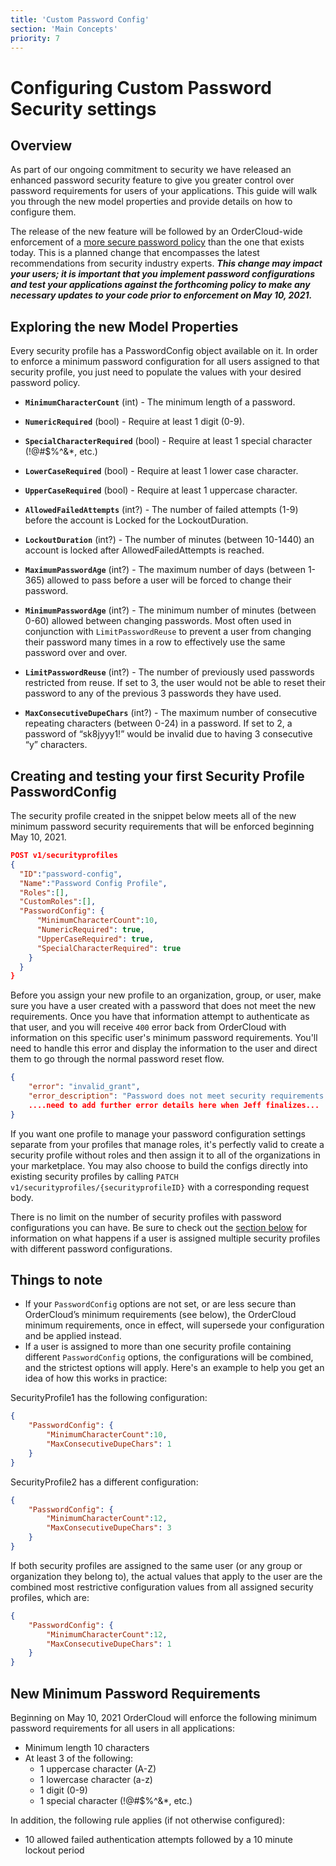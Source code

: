 ```yaml
---
title: 'Custom Password Config'
section: 'Main Concepts'
priority: 7
---
```


# Configuring Custom Password Security settings

## Overview

 As part of our ongoing commitment to security we have released an enhanced password security feature to give you greater control over password requirements for users of your applications. This guide will walk you through the new model properties and provide details on how to configure them.

The release of the new feature will be followed by an OrderCloud-wide enforcement of a [more secure password policy](#new-minimum-password-requirements) than the one that exists today. This is a planned change that encompasses the latest recommendations from security industry experts. ***This change may impact your users; it is important that you implement password configurations and test your applications against the forthcoming policy to make any necessary updates to your code prior to enforcement on May 10, 2021.***

## Exploring the new Model Properties

Every security profile has a PasswordConfig object available on it. In order to enforce a minimum password configuration for all users assigned to that security profile, you just need to populate the values with your desired password policy.

-   **`MinimumCharacterCount`** (int) - The minimum length of a password.
    
-   **`NumericRequired`** (bool) - Require at least 1 digit (0-9).
    
-   **`SpecialCharacterRequired`** (bool) - Require at least 1 special character (!@#$%^&*, etc.)
    
-   **`LowerCaseRequired`** (bool) - Require at least 1 lower case character.
    
-   **`UpperCaseRequired`** (bool) - Require at least 1 uppercase character.
    
-   **`AllowedFailedAttempts`** (int?) - The number of failed attempts (1-9) before the account is Locked for the LockoutDuration.
    
-   **`LockoutDuration`** (int?) - The number of minutes (between 10-1440) an account is locked after AllowedFailedAttempts is reached.
    
-   **`MaximumPasswordAge`** (int?) - The maximum number of days (between 1-365) allowed to pass before a user will be forced to change their password.
    
-   **`MinimumPasswordAge`** (int?) - The minimum number of minutes (between 0-60) allowed between changing passwords. Most often used in conjunction with `LimitPasswordReuse` to prevent a user from changing their password many times in a row to effectively use the same password over and over.
    
-   **`LimitPasswordReuse`** (int?) - The number of previously used passwords restricted from reuse. If set to 3, the user would not be able to reset their password to any of the previous 3 passwords they have used.
    
-   **`MaxConsecutiveDupeChars`** (int?) - The maximum number of consecutive repeating characters (between 0-24) in a password. If set to 2, a password of “sk8jyyy1!” would be invalid due to having 3 consecutive “y” characters.
    

## Creating and testing your first Security Profile PasswordConfig

The security profile created in the snippet below meets all of the new minimum password security requirements that will be enforced beginning May 10, 2021. 
```json
POST v1/securityprofiles
{
  "ID":"password-config",
  "Name":"Password Config Profile",
  "Roles":[],
  "CustomRoles":[],
  "PasswordConfig": {
      "MinimumCharacterCount":10,
      "NumericRequired": true,
      "UpperCaseRequired": true,
      "SpecialCharacterRequired": true
    }
  }
}
```
Before you assign your new profile to an organization, group, or user, make sure you have a user created with a password that does not meet the new requirements. Once you have that information attempt to authenticate as that user, and you will receive `400` error back from OrderCloud with information on this specific user's minimum password requirements. You'll need to handle this error and display the information to the user and direct them to go through the normal password reset flow.
```json
{
	"error": "invalid_grant",
	"error_description": "Password does not meet security requirements."
	....need to add further error details here when Jeff finalizes...
}
```

If you want one profile to manage your password configuration settings separate from your profiles that manage roles, it's perfectly valid to create a security profile without roles and then assign it to all of the organizations in your marketplace. You may also choose to build the configs directly into existing security profiles by calling `PATCH v1/securityprofiles/{securityprofileID}` with a corresponding request body. 

There is no limit on the number of security profiles with password configurations you can have. Be sure to check out the [section below](#things-to-note) for information on what happens if a user is assigned multiple security profiles with different password configurations.


  

## Things to note

 -   If your `PasswordConfig` options are not set, or are less secure than OrderCloud’s minimum requirements (see below), the OrderCloud minimum requirements, once in effect, will supersede your configuration and be applied instead.
 -   If a user is assigned to more than one security profile containing different `PasswordConfig` options, the configurations will be combined, and the strictest options will apply. Here's an example to help you get an idea of how this works in practice:

SecurityProfile1 has the following configuration: 
```json
{
    "PasswordConfig": {
	    "MinimumCharacterCount":10,
	    "MaxConsecutiveDupeChars": 1
    } 
}
```
SecurityProfile2 has a different configuration:
	
```json
{
    "PasswordConfig": {
	    "MinimumCharacterCount":12,
	    "MaxConsecutiveDupeChars": 3
    } 
}
```
If both security profiles are assigned to the same user (or any group or organization they belong to), the actual values that apply to the user are the combined most restrictive configuration values from all assigned security profiles, which are:
```json
{
    "PasswordConfig": {
	    "MinimumCharacterCount":12,
	    "MaxConsecutiveDupeChars": 1
    } 
}
```
   
## New Minimum Password Requirements

 Beginning on May 10, 2021 OrderCloud will enforce the following minimum password requirements for all users in all applications:

-   Minimum length 10 characters
-   At least 3 of the following:
	-   1 uppercase character (A-Z)
	-   1 lowercase character (a-z)
	-   1 digit (0-9)
	-   1 special character (!@#$%^&*, etc.)
    
In addition, the following rule applies (if not otherwise configured):
-   10 allowed failed authentication attempts followed by a 10 minute lockout period
